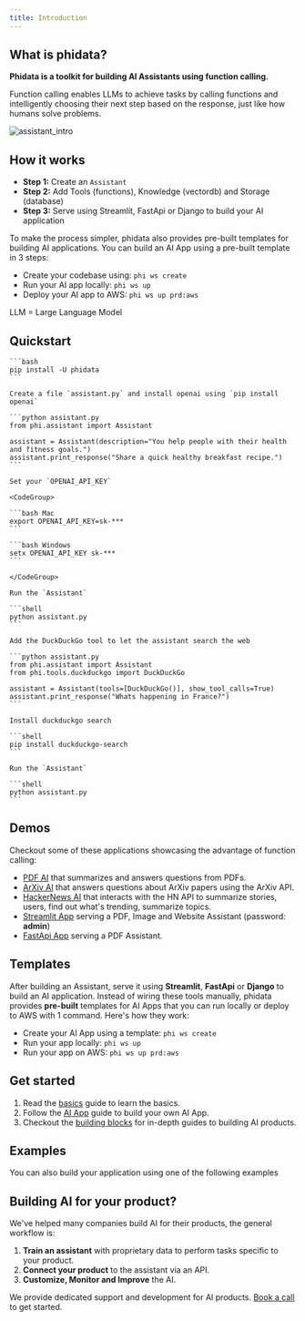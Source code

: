 ```yaml
---
title: Introduction
---
```


## What is phidata?

**Phidata is a toolkit for building AI Assistants using function calling.**

Function calling enables LLMs to achieve tasks by calling functions and intelligently choosing their next step based on the response, just like how humans solve problems.

![assistant_intro](/images/assistant_intro.png)

## How it works

- **Step 1:** Create an `Assistant`
- **Step 2:** Add Tools (functions), Knowledge (vectordb) and Storage (database)
- **Step 3:** Serve using Streamlit, FastApi or Django to build your AI application

<p className="hidden">

To make the process simpler, phidata also provides pre-built templates for building AI applications. You can build an AI App using a pre-built template in 3 steps:

- Create your codebase using: `phi ws create`
- Run your AI app locally: `phi ws up`
- Deploy your AI app to AWS: `phi ws up prd:aws`

LLM = Large Language Model

</p>

## Quickstart

<Steps>
  <Step title="Install phidata">

    ```bash
    pip install -U phidata
    ```

  </Step>
  <Step title="Create an Assistant">

    Create a file `assistant.py` and install openai using `pip install openai`

    ```python assistant.py
    from phi.assistant import Assistant

    assistant = Assistant(description="You help people with their health and fitness goals.")
    assistant.print_response("Share a quick healthy breakfast recipe.")
    ```

    Set your `OPENAI_API_KEY`

    <CodeGroup>

    ```bash Mac
    export OPENAI_API_KEY=sk-***
    ```

    ```bash Windows
    setx OPENAI_API_KEY sk-***
    ```

    </CodeGroup>

    Run the `Assistant`

    ```shell
    python assistant.py
    ```

  </Step>
  <Step title="Add a tool">

    Add the DuckDuckGo tool to let the assistant search the web

    ```python assistant.py
    from phi.assistant import Assistant
    from phi.tools.duckduckgo import DuckDuckGo

    assistant = Assistant(tools=[DuckDuckGo()], show_tool_calls=True)
    assistant.print_response("Whats happening in France?")
    ```

    Install duckduckgo search

    ```shell
    pip install duckduckgo-search
    ```

    Run the `Assistant`

    ```shell
    python assistant.py
    ```

  </Step>
</Steps>

## Demos

Checkout some of these applications showcasing the advantage of function calling:

- [PDF AI](https://pdf.aidev.run/) that summarizes and answers questions from PDFs.
- [ArXiv AI](https://arxiv.aidev.run/) that answers questions about ArXiv papers using the ArXiv API.
- [HackerNews AI](https://hn.aidev.run/) that interacts with the HN API to summarize stories, users, find out what's trending, summarize topics.
- [Streamlit App](https://demo.aidev.run/) serving a PDF, Image and Website Assistant (password: **admin**)
- [FastApi App](https://api.aidev.run/docs) serving a PDF Assistant.

## Templates

After building an Assistant, serve it using **Streamlit**, **FastApi** or **Django** to build an AI application. Instead of wiring these tools manually, phidata provides **pre-built** templates for AI Apps that you can run locally or deploy to AWS with 1 command. Here's how they work:

- Create your AI App using a template: `phi ws create`
- Run your app locally: `phi ws up`
- Run your app on AWS: `phi ws up prd:aws`

## Get started

1. Read the [basics](/basics) guide to learn the basics.
2. Follow the [AI App](/ai-app/run-local) guide to build your own AI App.
3. Checkout the [building blocks](/blocks/overview) for in-depth guides to building AI products.

## Examples

You can also build your application using one of the following examples

<Snippet file="examples.mdx" />

## Building AI for your product?

We've helped many companies build AI for their products, the general workflow is:

1. **Train an assistant** with proprietary data to perform tasks specific to your product.
2. **Connect your product** to the assistant via an API.
3. **Customize, Monitor and Improve** the AI.

We provide dedicated support and development for AI products. [Book a call](https://cal.com/phidata/intro) to get started.
